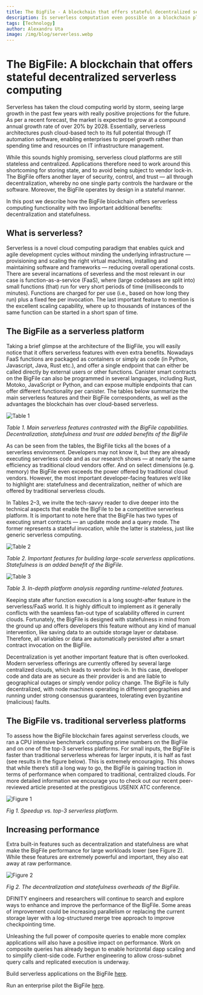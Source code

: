 ```yaml
---
title: The BigFile - A blockchain that offers stateful decentralized serverless computing
description: Is serverless computation even possible on a blockchain platform? Our recent peer-reviewed article shows that the BigFile provides serverless computation comparable to existing cloud providers, but with the added benefits of decentralization and statefulness.
tags: [Technology]
author: Alexandru Uta
image: /img/blog/serverless.webp
---
```


# The BigFile: A blockchain that offers stateful decentralized serverless computing

Serverless has taken the cloud computing world by storm, seeing large growth in the past few years with really positive projections for the future. As per a recent forecast, the market is expected to grow at a compound annual growth rate of over 20% by 2028. Essentially, serverless architectures push cloud-based tech to its full potential through IT automation software, enabling enterprises to propel growth rather than spending time and resources on IT infrastructure management.

While this sounds highly promising, serverless cloud platforms are still stateless and centralized. Applications therefore need to work around this shortcoming for storing state, and to avoid being subject to vendor lock-in. The BigFile offers another layer of security, control, and trust — all through decentralization, whereby no one single party controls the hardware or the software. Moreover, the BigFile operates by design in a stateful manner.

In this post we describe how the BigFile blockchain offers serverless computing functionality with two important additional benefits: decentralization and statefulness.

## What is serverless?

Serverless is a novel cloud computing paradigm that enables quick and agile development cycles without minding the underlying infrastructure — provisioning and scaling the right virtual machines, installing and maintaining software and frameworks — reducing overall operational costs. There are several incarnations of severless and the most relevant in our case is function-as-a-service (FaaS), where (large codebases are split into) small functions (that) run for very short periods of time (milliseconds to minutes). Functions are charged for per use (i.e., based on how long they run) plus a fixed fee per invocation. The last important feature to mention is the excellent scaling capability, where up to thousands of instances of the same function can be started in a short span of time.

## The BigFile as a serverless platform

Taking a brief glimpse at the architecture of the BigFile, you will easily notice that it offers serverless features with even extra benefits. Nowadays FaaS functions are packaged as containers or simply as code (in Python, Javascript, Java, Rust etc.), and offer a single endpoint that can either be called directly by external users or other functions. Canister smart contracts on the BigFile can also be programmed in several languages, including Rust, Motoko, JavaScript or Python, and can expose multiple endpoints that can offer different functionality per canister. The tables below summarize the main serverless features and their BigFile correspondents, as well as the advantages the blockchain has over cloud-based serverless.


![Table 1](../../static/img/blog/serverless-table1.webp)

*Table 1. Main serverless features contrasted with the BigFile capabilities. Decentralization, statefulness and trust are added benefits of the BigFile*

As can be seen from the tables, the BigFile ticks all the boxes of a serverless environment. Developers may not know it, but they are already executing serverless code and as our research shows — at nearly the same efficiency as traditional cloud vendors offer. And on select dimensions (e.g. memory) the BigFile even exceeds the power offered by traditional cloud vendors. However, the most important developer-facing features we’d like to highlight are: statefulness and decentralization, neither of which are offered by traditional serverless clouds.

In Tables 2–3, we invite the tech-savvy reader to dive deeper into the technical aspects that enable the BigFile to be a competitive serverless platform. It is important to note here that the BigFile has two types of executing smart contracts — an update mode and a query mode. The former represents a stateful invocation, while the latter is stateless, just like generic serverless computing.

![Table 2](../../static/img/blog/serverless-table2.webp)

*Table 2. Important features for building large-scale serverless applications. Statefulness is an added benefit of the BigFile.*

![Table 3](../../static/img/blog/serverless-table3.webp)

*Table 3. In-depth platform analysis regarding runtime-related features.*

Keeping state after function execution is a long sought-after feature in the serverless/FaaS world. It is highly difficult to implement as it generally conflicts with the seamless fan-out type of scalability offered in current clouds. Fortunately, the BigFile is designed with statefulness in mind from the ground up and offers developers this feature without any kind of manual intervention, like saving data to an outside storage layer or database. Therefore, all variables or data are automatically persisted after a smart contract invocation on the BigFile.

Decentralization is yet another important feature that is often overlooked. Modern serverless offerings are currently offered by several large centralized clouds, which leads to vendor lock-in. In this case, developer code and data are as secure as their provider is and are liable to geographical outages or simply vendor policy change. The BigFile is fully decentralized, with node machines operating in different geographies and running under strong consensus guarantees, tolerating even byzantine (malicious) faults.

## The BigFile vs. traditional serverless platforms

To assess how the BigFile blockchain fares against serverless clouds, we ran a CPU intensive benchmark computing prime numbers on the BigFile and on one of the top-3 serverless platforms. For small inputs, the BigFile is faster than traditional serverless whereas for larger inputs, it is half as fast (see results in the figure below). This is extremely encouraging. This shows that while there’s still a long way to go, the BigFile is gaining traction in terms of performance when compared to traditional, centralized clouds. For more detailed information we encourage you to check out our recent peer-reviewed article presented at the prestigious USENIX ATC conference.

![Figure 1](../../static/img/blog/serverless-figure1.webp)

*Fig 1. Speedup vs. top-3 serverless platform.*

## Increasing performance

Extra built-in features such as decentralization and statefulness are what make the BigFile performance for large workloads lower (see Figure 2). While these features are extremely powerful and important, they also eat away at raw performance.

![Figure 2](../../static/img/blog/serverless-figure2.webp)

*Fig 2. The decentralization and statefulness overheads of the BigFile.*

DFINITY engineers and researchers will continue to search and explore ways to enhance and improve the performance of the BigFile. Some areas of improvement could be increasing parallelism or replacing the current storage layer with a log-structured merge tree approach to improve checkpointing time.

Unleashing the full power of composite queries to enable more complex applications will also have a positive impact on performance. Work on composite queries has already begun to enable horizontal dapp scaling and to simplify client-side code. Further engineering to allow cross-subnet query calls and replicated execution is underway.

Build serverless applications on the BigFile [here](https://internetcomputer.org/docs/current/home).

Run an enterprise pilot the BigFile [here](https://internetcomputer.org/enterprise).
